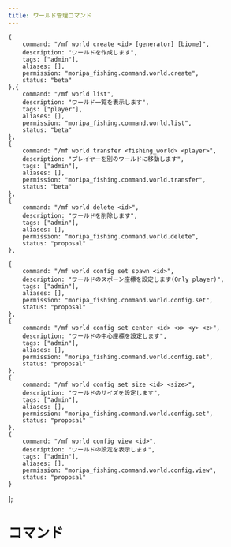 ```yaml
---
title: ワールド管理コマンド
---
```


    {
        command: "/mf world create <id> [generator] [biome]",
        description: "ワールドを作成します",
        tags: ["admin"],
        aliases: [],
        permission: "moripa_fishing.command.world.create",
        status: "beta"
    },{
        command: "/mf world list",
        description: "ワールド一覧を表示します",
        tags: ["player"],
        aliases: [],
        permission: "moripa_fishing.command.world.list",
        status: "beta"
    },
    {
        command: "/mf world transfer <fishing_world> <player>",
        description: "プレイヤーを別のワールドに移動します",
        tags: ["admin"],
        aliases: [],
        permission: "moripa_fishing.command.world.transfer",
        status: "beta"
    },
    {
        command: "/mf world delete <id>",
        description: "ワールドを削除します",
        tags: ["admin"],
        aliases: [],
        permission: "moripa_fishing.command.world.delete",
        status: "proposal"
    },
    
    {
        command: "/mf world config set spawn <id>",
        description: "ワールドのスポーン座標を設定します(Only player)",
        tags: ["admin"],
        aliases: [],
        permission: "moripa_fishing.command.world.config.set",
        status: "proposal"
    },
    {
        command: "/mf world config set center <id> <x> <y> <z>",
        description: "ワールドの中心座標を設定します",
        tags: ["admin"],
        aliases: [],
        permission: "moripa_fishing.command.world.config.set",
        status: "proposal"
    },
    {
        command: "/mf world config set size <id> <size>",
        description: "ワールドのサイズを設定します",
        tags: ["admin"],
        aliases: [],
        permission: "moripa_fishing.command.world.config.set",
        status: "proposal"
    },
    {
        command: "/mf world config view <id>",
        description: "ワールドの設定を表示します",
        tags: ["admin"],
        aliases: [],
        permission: "moripa_fishing.command.world.config.view",
        status: "proposal"
    }
];

# コマンド

<CommandList list={commandList} />
